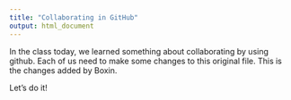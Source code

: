 ```yaml
---
title: "Collaborating in GitHub"
output: html_document
---
```


In the class today, we learned something about collaborating by using github. Each of us need to make some changes to this original file. This is the changes added by Boxin. 

Let's do it!